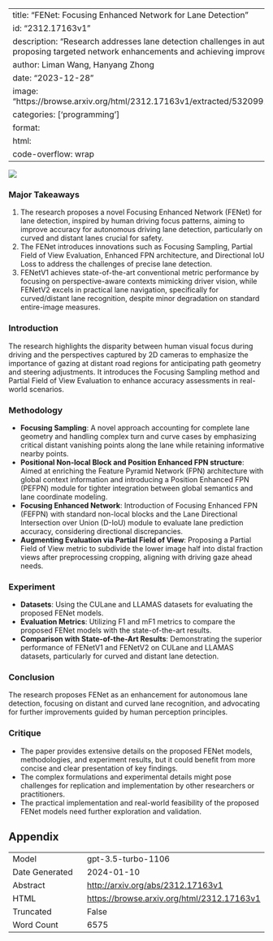 
---
title: "FENet: Focusing Enhanced Network for Lane Detection"
id: "2312.17163v1"
description: "Research addresses lane detection challenges in autonomous driving, by proposing targeted network enhancements and achieving improved accuracy."
author: Liman Wang, Hanyang Zhong
date: "2023-12-28"
image: "https://browse.arxiv.org/html/2312.17163v1/extracted/5320991/figure/Figure1.png"
categories: ['programming']
format:
  html:
    code-overflow: wrap
---

![](https://browse.arxiv.org/html/2312.17163v1/extracted/5320991/figure/Figure1.png)

### Major Takeaways
1. The research proposes a novel Focusing Enhanced Network (FENet) for lane detection, inspired by human driving focus patterns, aiming to improve accuracy for autonomous driving lane detection, particularly on curved and distant lanes crucial for safety.
2. The FENet introduces innovations such as Focusing Sampling, Partial Field of View Evaluation, Enhanced FPN architecture, and Directional IoU Loss to address the challenges of precise lane detection.
3. FENetV1 achieves state-of-the-art conventional metric performance by focusing on perspective-aware contexts mimicking driver vision, while FENetV2 excels in practical lane navigation, specifically for curved/distant lane recognition, despite minor degradation on standard entire-image measures.

### Introduction
The research highlights the disparity between human visual focus during driving and the perspectives captured by 2D cameras to emphasize the importance of gazing at distant road regions for anticipating path geometry and steering adjustments. It introduces the Focusing Sampling method and Partial Field of View Evaluation to enhance accuracy assessments in real-world scenarios.

### Methodology
- **Focusing Sampling**: A novel approach accounting for complete lane geometry and handling complex turn and curve cases by emphasizing critical distant vanishing points along the lane while retaining informative nearby points.
- **Positional Non-local Block and Position Enhanced FPN structure**: Aimed at enriching the Feature Pyramid Network (FPN) architecture with global context information and introducing a Position Enhanced FPN (PEFPN) module for tighter integration between global semantics and lane coordinate modeling.
- **Focusing Enhanced Network**: Introduction of Focusing Enhanced FPN (FEFPN) with standard non-local blocks and the Lane Directional Intersection over Union (D-IoU) module to evaluate lane prediction accuracy, considering directional discrepancies.
- **Augmenting Evaluation via Partial Field of View**: Proposing a Partial Field of View metric to subdivide the lower image half into distal fraction views after preprocessing cropping, aligning with driving gaze ahead needs.

### Experiment
- **Datasets**: Using the CULane and LLAMAS datasets for evaluating the proposed FENet models.
- **Evaluation Metrics**: Utilizing F1 and mF1 metrics to compare the proposed FENet models with the state-of-the-art results.
- **Comparison with State-of-the-Art Results**: Demonstrating the superior performance of FENetV1 and FENetV2 on CULane and LLAMAS datasets, particularly for curved and distant lane detection.

### Conclusion
The research proposes FENet as an enhancement for autonomous lane detection, focusing on distant and curved lane recognition, and advocating for further improvements guided by human perception principles.

### Critique
- The paper provides extensive details on the proposed FENet models, methodologies, and experiment results, but it could benefit from more concise and clear presentation of key findings.
- The complex formulations and experimental details might pose challenges for replication and implementation by other researchers or practitioners.
- The practical implementation and real-world feasibility of the proposed FENet models need further exploration and validation.

## Appendix

|          |          |
|----------|----------|
| Model     | gpt-3.5-turbo-1106       |
| Date Generated     | 2024-01-10       |
| Abstract | [http://arxiv.org/abs/2312.17163v1](http://arxiv.org/abs/2312.17163v1)        |
| HTML     | [https://browse.arxiv.org/html/2312.17163v1](https://browse.arxiv.org/html/2312.17163v1)       |
| Truncated       | False       |
| Word Count       | 6575       |
